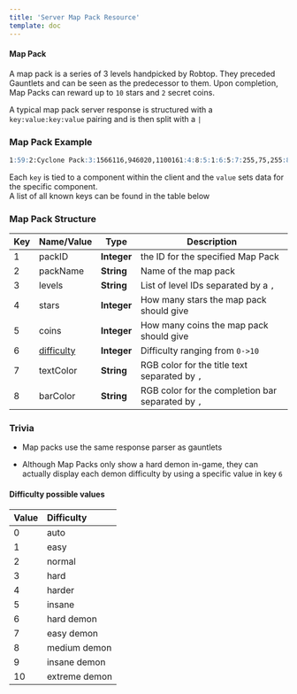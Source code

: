 ```yaml
---
title: 'Server Map Pack Resource'
template: doc
---
```


#### Map Pack

A map pack is a series of 3 levels handpicked by Robtop. They preceded Gauntlets and can be seen as the predecessor to them. Upon completion, Map Packs can reward up to `10` stars and `2` secret coins.

A typical map pack server response is structured with a `key:value:key:value` pairing and is then split with a `|`

### **Map Pack Example**
```md
1:59:2:Cyclone Pack:3:1566116,946020,1100161:4:8:5:1:6:5:7:255,75,255:8:255,75,255|1:60:2:Colossus Pack:3:1350389,1215630,1724579:4:8:5:1:6:5:7:100,255,175:8:100,255,175|1:61:2:Diamond Pack:3:1267316,1670283,1205277:4:8:5:1:6:5:7:255,255,255:8:255,255,255|1:11:2:Chaos Pack:3:329929,188909,340602:4:9:5:1:6:5:7:255,125,0:8:255,125,0|1:44:2:Magma Pack:3:882417,884256,551979:4:9:5:1:6:5:7:255,100,50:8:255,100,50|1:62:2:Paradox Pack:3:1447246,1132530,1683722:4:9:5:1:6:5:7:50,255,75:8:50,255,75|1:63:2:Funky Pack:3:1728550,1799065,1311773:4:9:5:1:6:5:7:50,175,255:8:50,175,255|1:19:2:Remix Pack 4:3:341613,358750,369294:4:10:5:2:6:6:7:255,255,0:8:255,255,0|1:20:2:Demon Pack 1:3:70059,10109,135561:4:10:5:2:6:6:7:255,0,125:8:255,0,125|1:21:2:Demon Pack 2:3:57730,308891,102765:4:10:5:2:6:6:7:255,0,0:8:255,0,0#65:40:10#79c437d2cf75d2edf36a5094e0cc650c54440ba3
```

Each `key` is tied to a component within the client and the `value` sets data for the specific component.  
A list of all known keys can be found in the table below

### Map Pack Structure

| Key | Name/Value | Type | Description |
| --- | ---------- | ---- | ----------- |
| 1   | packID	   | **Integer** | the ID for the specified Map Pack
| 2   | packName   | **String** | Name of the map pack
| 3   | levels	   | **String** | List of level IDs separated by a `,`
| 4   | stars	   | **Integer** | How many stars the map pack should give
| 5   | coins	   | **Integer** | How many coins the map pack should give
| 6   | [difficulty](enumerations.md) | **Integer** | Difficulty ranging from `0->10`
| 7   | textColor | **String** | RGB color for the title text separated by `,`
| 8   | barColor  | **String** | RGB color for the completion bar separated by `,`


### Trivia

- Map packs use the same response parser as gauntlets

- Although Map Packs only show a hard demon in-game, they can actually display each demon difficulty by using a specific value in key `6`

#### Difficulty possible values

| Value | Difficulty |
|:------|:-----------|
| 0 |  auto | 
| 1 |  easy | 
| 2 |  normal | 
| 3 |  hard | 
| 4 |  harder | 
| 5 |  insane | 
| 6 |  hard demon | 
| 7 |  easy demon | 
| 8 |  medium demon | 
| 9 |  insane demon | 
| 10 |  extreme demon | 

